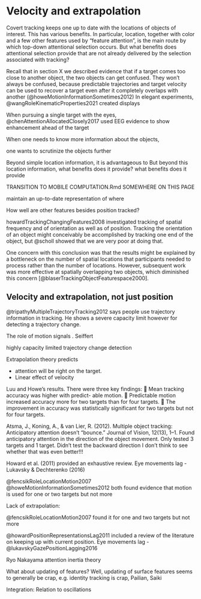 # Velocity and extrapolation {#beyondLocation} 

Covert tracking keeps one up to date with the locations of objects of interest. This has various benefits. In particular, location, together with color and a few other features used by "feature attention", is the main route by which top-down attentional selection occurs. But what benefits does attentional selection provide that are not already delivered by the selection associated with tracking?

Recall that in section X we described evidence that if a target comes too close to another object, the two objects can get confused. They won't always be confused, because predictable trajectories and target velocity can be used to recover a target even after it completely overlaps with another (@howeMotionInformationSometimes2012) In elegant experiments, @wangRoleKinematicProperties2021 created displays

When pursuing a single target with the eyes, @chenAttentionAllocatedClosely2017 used EEG evidence to show enhancement ahead of the target

When one needs to know more information about the objects,

one wants to scrutinize the objects further

Beyond simple location information, it is  advantageous to
But beyond this location information, what benefits does it provide? 
what benefits does it provide  

TRANSITION TO MOBILE COMPUTATION.Rmd SOMEWHERE ON THIS PAGE

maintain an up-to-date representation of where 

How well are other features besides position tracked? 

howardTrackingChangingFeatures2008 investigated tracking of spatial frequency and of orientation as well as of position.
Tracking the orientation of an object might conceivably be accomplished by tracking one end of the object, but @scholl showed that we are very poor at doing that.

One concern with this conclusion was that the results might be explained by a bottleneck on the number of spatial locations that participants needed to process rather than the number of locations. However, subsequent work was more effective at spatially overlapping two objects, which diminished this concern [@blaserTrackingObjectFeaturespace2000]. 

## Velocity and extrapolation, not just position

@tripathyMultipleTrajectoryTracking2012 says people use trajectory information in tracking. He shows a severe capacity limit however for detecting a trajectory change.

The role of motion signals . Seiffert

<!-- Tripathy --> highly capacity limited trajectory change detection

Extrapolation theory predicts 

* attention will be right on the target.
* Linear effect of velocity

Luu and Howe’s results. There were three key findings:
􏰐 Mean tracking accuracy was higher with predict- able motion.
􏰐 Predictable motion increased accuracy more for two targets than for four targets.
􏰐 The improvement in accuracy was statistically significant for two targets but not for four targets.

Atsma, J., Koning, A., & van Lier, R. (2012). Multiple object tracking: Anticipatory attention doesn’t “bounce.” Journal of Vision, 12(13), 1–1. Found anticipatory attention in the direction of the object movement. Only tested 3 targets and 1 target. Didn’t test the backward direction I don’t think to see whether that was even better!!!





Howard et al. (2011) provided an exhaustive review.  Eye movements lag -  Lukavsky & Dechterenko (2016)

@fencsikRoleLocationMotion2007 @howeMotionInformationSometimes2012 both found evidence that motion is used for one or two targets but not more

Lack of extrapolation:

@fencsikRoleLocationMotion2007 found it for one and two targets but not more

@howardPositionRepresentationsLag2011 included a review of the literature on keeping up with current position.  Eye movements lag -  @lukavskyGazePositionLagging2016

Ryo Nakayama attention inertia theory

What about updating of features? Well, updating of surface features seems to generally be crap, e.g. identity tracking is crap, Pailian, Saiki

Integration: 
Relation to oscillations


